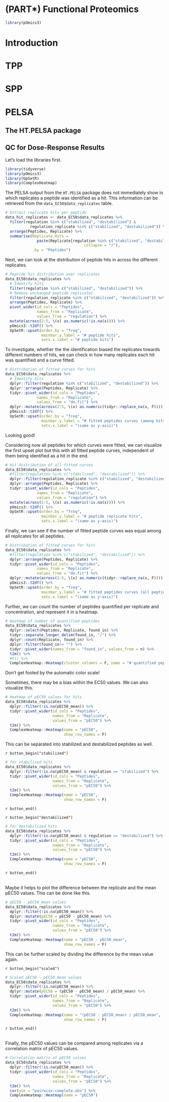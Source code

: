# (PART\*) Functional Proteomics 

```r
library(pOmics3)
```

# Introduction




# TPP




# SPP 




# PELSA


## The HT.PELSA package



## QC for Dose-Response Results


Let's load the libraries first. 

```r
library(tidyverse)
library(pOmics3)
library(UpSetR)
library(ComplexHeatmap)
```


The PELSA output from the `HT.PELSA` package does not immediately show in which replicates a peptide was identified as a hit. This information can be retrieved from the `data_EC50$data_replicates` table. 

```r
# Extract replicate hits per peptide 
data_hit_replicates <- data_EC50$data_replicates %>% 
  filter(regulation %in% c("stabilized", "destabilized") & 
           regulation_replicate %in% c("stabilized", "destabilized")) %>% 
  arrange(Peptides, Replicate) %>% 
  summarise(Replicate.Hits = 
              paste(Replicate[regulation %in% c("stabilized", "destabilized")], 
                                   collapse = "/"), 
            .by = "Peptides")
```



Next, we can look at the distribution of peptide hits in across the different replicates.

```r
# Peptide hit distribution over replicates 
data_EC50$data_replicates %>% 
  # Identify hits 
  filter(regulation %in% c("stabilized", "destabilized")) %>% 
  # Remove unchanged peptide replicates 
  filter(regulation_replicate %in% c("stabilized", "destabilized")) %>% 
  arrange(Peptides, Replicate) %>% 
  pivot_wider(id_cols = "Peptides", 
              names_from = "Replicate", 
              values_from = "regulation") %>% 
  mutate(across(2:5, \(x) as.numeric(!is.na(x)))) %>% 
  pOmics3::t2df() %>% 
  UpSetR::upset(order.by = "freq", 
                mainbar.y.label = "# peptide hits", 
                sets.x.label = "# peptide hits")
```

To investigate, whether the the identification biased the replicates towards different numbers of hits, we can check in how many replicates each hit was quantified and a curve fitted.

```r
# Distribution of fitted curves for hits 
data_EC50$data_replicates %>% 
  # Identify hits 
  dplyr::filter(regulation %in% c("stabilized", "destabilized")) %>% 
  dplyr::arrange(Peptides, Replicate) %>% 
  tidyr::pivot_wider(id_cols = "Peptides", 
              names_from = "Replicate", 
              values_from = "do.fit") %>% 
  dplyr::mutate(across(2:5, \(x) as.numeric(tidyr::replace_na(x, F)))) %>% 
  pOmics3::t2df() %>% 
  UpSetR::upset(order.by = "freq", 
                mainbar.y.label = "# fitted peptides curves (among hits)", 
                sets.x.label = "(same as y-axis)")
```

Looking good! 

Considering now all peptides for which curves were fitted, we can visualize the first upset plot but this with all fitted peptide curves, independent of them being identified as a hit in the end. 

```r
# Hit distribution of all fitted curves 
data_EC50$data_replicates %>% 
  #filter(regulation %in% c("stabilized", "destabilized")) %>% 
  dplyr::filter(regulation_replicate %in% c("stabilized", "destabilized")) %>% 
  dplyr::arrange(Peptides, Replicate) %>% 
  tidyr::pivot_wider(id_cols = "Peptides", 
              names_from = "Replicate", 
              values_from = "regulation") %>% 
  mutate(across(2:5, \(x) as.numeric(!is.na(x)))) %>% 
  pOmics3::t2df() %>% 
  UpSetR::upset(order.by = "freq", 
                mainbar.y.label = "# peptide replicate hits", 
                sets.x.label = "(same as y-axis)")
```


Finally, we can see if the number of fitted peptide curves was equal among all replicates for all peptides.

```r
# Distribution of fitted curves for hits 
data_EC50$data_replicates %>% 
  #filter(regulation %in% c("stabilized", "destabilized")) %>% 
  dplyr::arrange(Peptides, Replicate) %>% 
  tidyr::pivot_wider(id_cols = "Peptides", 
              names_from = "Replicate", 
              values_from = "do.fit") %>% 
  dplyr::mutate(across(2:5, \(x) as.numeric(tidyr::replace_na(x, F)))) %>% 
  pOmics3::t2df() %>% 
  UpSetR::upset(order.by = "freq", 
                mainbar.y.label = "# fitted peptides curves (all peptides)", 
                sets.x.label = "(same as y-axis)")
```


Further, we can count the number of peptides quantified per replicate and concentration, and represent it in a heatmap. 

```r
# Heatmap of number of quantified peptides 
data_EC50$data_replicates %>% 
  dplyr::select(Peptides, Replicate, found_in) %>% 
  tidyr::separate_longer_delim(found_in, "/") %>% 
  dplyr::count(Replicate, found_in) %>% 
  dplyr::filter(found_in!= "") %>% 
  tidyr::pivot_wider(names_from = "found_in", values_from = n) %>% 
  t2m() %>% 
  #t() %>% 
  ComplexHeatmap::Heatmap(cluster_columns = F, name = "# quantified peptides")
```

Don't get fooled by the automatic color scale!

Sometimes, there may be a bias within the EC50 values. We can also visualize this.

```r
# Heatmap of pEC50 values for hits 
data_EC50$data_replicates %>% 
  dplyr::filter(!is.na(pEC50_mean)) %>% 
  tidyr::pivot_wider(id_cols = "Peptides", 
                     names_from = "Replicate", 
                     values_from = "pEC50") %>% 
  t2m() %>% 
  ComplexHeatmap::Heatmap(name = "pEC50", 
                          show_row_names = F)
```

This can be separated into stabilized and destabilized peptides as well.

`r button_begin("stabilized")`
\
```r
# for stabilized hits
data_EC50$data_replicates %>% 
  dplyr::filter(!is.na(pEC50_mean) & regulation == "stabilized") %>% 
  tidyr::pivot_wider(id_cols = "Peptides", 
                     names_from = "Replicate", 
                     values_from = "pEC50") %>% 
  t2m() %>% 
  ComplexHeatmap::Heatmap(name = "pEC50", 
                          show_row_names = F)
```
`r button_end()`

`r button_begin("destabilized")`
\
```r
# for destabilized hits
data_EC50$data_replicates %>% 
  dplyr::filter(!is.na(pEC50_mean) & regulation == "destabilized") %>% 
  tidyr::pivot_wider(id_cols = "Peptides", 
                     names_from = "Replicate", 
                     values_from = "pEC50") %>% 
  t2m() %>% 
  ComplexHeatmap::Heatmap(name = "pEC50", 
                          show_row_names = F)
```
`r button_end()`

\
Maybe it helps to plot the difference between the replicate and the mean pEC50 values. This can be done like this.

```r
# pEC50 - pEC50_mean values
data_EC50$data_replicates %>% 
  dplyr::filter(!is.na(pEC50_mean)) %>% 
  dplyr::mutate(pEC50 = pEC50 - pEC50_mean) %>% 
  tidyr::pivot_wider(id_cols = "Peptides", 
                     names_from = "Replicate", 
                     values_from = "pEC50") %>% 
  t2m() %>% 
  ComplexHeatmap::Heatmap(name = "pEC50 - pEC50_mean", 
                          show_row_names = F)
```

This can be further scaled by dividing the difference by the mean value again. 

`r button_begin("scaled")`
\
```r
# Scaled pEC50 - pEC50_mean values
data_EC50$data_replicates %>% 
  dplyr::filter(!is.na(pEC50_mean)) %>% 
  dplyr::mutate(pEC50 = (pEC50 - pEC50_mean) / pEC50_mean) %>% 
  tidyr::pivot_wider(id_cols = "Peptides", 
                     names_from = "Replicate", 
                     values_from = "pEC50") %>% 
  t2m() %>% 
  ComplexHeatmap::Heatmap(name = "(pEC50 - pEC50_mean) / pEC50_mean", 
                          show_row_names = F)
```
`r button_end()`

\
Finally, the pEC50 values can be compared among replicates via a correlation matrix of pEC50 values. 


```r
# Correlation matrix of pEC50 values 
data_EC50$data_replicates %>% 
  dplyr::filter(!is.na(pEC50_mean)) %>% 
  tidyr::pivot_wider(id_cols = "Peptides", 
                     names_from = "Replicate", 
                     values_from = "pEC50") %>% 
  t2m() %>% 
  cor(use = "pairwise.complete.obs") %>% 
  ComplexHeatmap::Heatmap(name = "pEC50")
```

